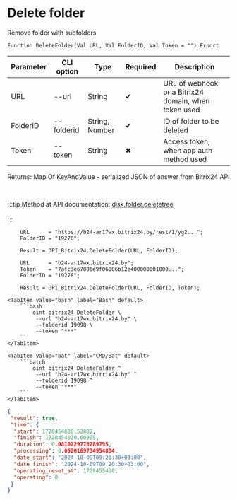 ﻿---
sidebar_position: 5
---


# Delete folder
 Remove folder with subfolders



`Function DeleteFolder(Val URL, Val FolderID, Val Token = "") Export`

  | Parameter | CLI option | Type | Required | Description |
  |-|-|-|-|-|
  | URL | --url | String | &#x2714; | URL of webhook or a Bitrix24 domain, when token used |
  | FolderID | --folderid | String, Number | &#x2714; | ID of folder to be deleted |
  | Token | --token | String | &#x2716; | Access token, when app auth method used |

  
  Returns:  Map Of KeyAndValue - serialized JSON of answer from Bitrix24 API

<br/>

:::tip
Method at API documentation: [disk.folder.deletetree](https://dev.1c-bitrix.ru/rest_help/disk/folder/disk_folder_deletetree.php)<br/>
<br/>
:::
<br/>


```bsl title="1C:Enterprise/OneScript code example"
    URL      = "https://b24-ar17wx.bitrix24.by/rest/1/yg2...";
    FolderID = "19276";

    Result = OPI_Bitrix24.DeleteFolder(URL, FolderID);

    URL      = "b24-ar17wx.bitrix24.by";
    Token    = "7afc3e67006e9f06006b12e400000001000...";
    FolderID = "19278";

    Result = OPI_Bitrix24.DeleteFolder(URL, FolderID, Token);
```
 

 <Tabs>
  
    <TabItem value="bash" label="Bash" default>
        ```bash
            oint bitrix24 DeleteFolder \
             --url "b24-ar17wx.bitrix24.by" \
             --folderid 19098 \
             --token "***"
        ```
    </TabItem>
  
    <TabItem value="bat" label="CMD/Bat" default>
        ```batch
            oint bitrix24 DeleteFolder ^
             --url "b24-ar17wx.bitrix24.by" ^
             --folderid 19098 ^
             --token "***"
        ```
    </TabItem>
</Tabs>


```json title="Result"
{
 "result": true,
 "time": {
  "start": 1728454830.52802,
  "finish": 1728454830.60905,
  "duration": 0.0810229778289795,
  "processing": 0.0520169734954834,
  "date_start": "2024-10-09T09:20:30+03:00",
  "date_finish": "2024-10-09T09:20:30+03:00",
  "operating_reset_at": 1728455430,
  "operating": 0
 }
}
```
